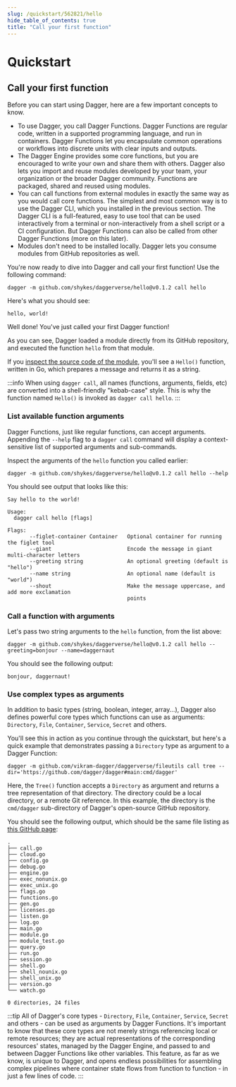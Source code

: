 ```yaml
---
slug: /quickstart/562821/hello
hide_table_of_contents: true
title: "Call your first function"
---
```


# Quickstart

## Call your first function

Before you can start using Dagger, here are a few important concepts to know.

- To use Dagger, you call Dagger Functions. Dagger Functions are regular code, written in a supported programming language, and run in containers. Dagger Functions let you encapsulate common operations or workflows into discrete units with clear inputs and outputs.
- The Dagger Engine provides some core functions, but you are encouraged to write your own and share them with others. Dagger also lets you import and reuse modules developed by your team, your organization or the broader Dagger community. Functions are packaged, shared and reused using modules.
- You can call functions from external modules in exactly the same way as you would call core functions. The simplest and most common way is to use the Dagger CLI, which you installed in the previous section. The Dagger CLI is a full-featured, easy to use tool that can be used interactively from a terminal or non-interactively from a shell script or a CI configuration. But Dagger Functions can also be called from other Dagger Functions (more on this later).
- Modules don't need to be installed locally. Dagger lets you consume modules from GitHub repositories as well.

You're now ready to dive into Dagger and call your first function! Use the following command:

```shell
dagger -m github.com/shykes/daggerverse/hello@v0.1.2 call hello
```

Here's what you should see:

```shell
hello, world!
```

Well done! You've just called your first Dagger function!

As you can see, Dagger loaded a module directly from its GitHub repository, and executed the function `hello` from that module.

If you [inspect the source code of the module](https://github.com/shykes/daggerverse/blob/main/hello/main.go), you'll see a `Hello()` function, written in Go, which prepares a message and returns it as a string.

:::info
When using `dagger call`, all names (functions, arguments, fields, etc) are converted into a shell-friendly "kebab-case" style. This is why the function named `Hello()` is invoked as `dagger call hello`.
:::

### List available function arguments

Dagger Functions, just like regular functions, can accept arguments. Appending the `--help` flag to a `dagger call` command will display a context-sensitive list of supported arguments and sub-commands.

Inspect the arguments of the `hello` function you called earlier:

```shell
dagger -m github.com/shykes/daggerverse/hello@v0.1.2 call hello --help
```

You should see output that looks like this:

```shell
Say hello to the world!

Usage:
  dagger call hello [flags]

Flags:
       --figlet-container Container   Optional container for running the figlet tool
       --giant                        Encode the message in giant multi-character letters
       --greeting string              An optional greeting (default is "hello")
       --name string                  An optional name (default is "world")
       --shout                        Make the message uppercase, and add more exclamation
                                      points
```

### Call a function with arguments

Let's pass two string arguments to the `hello` function, from the list above:

```shell
dagger -m github.com/shykes/daggerverse/hello@v0.1.2 call hello --greeting=bonjour --name=daggernaut
```

You should see the following output:

```shell
bonjour, daggernaut!
```

### Use complex types as arguments

In addition to basic types (string, boolean, integer, array...), Dagger also defines powerful core types which functions can use as arguments: `Directory`, `File`, `Container`, `Service`, `Secret` and others.

You'll see this in action as you continue through the quickstart, but here's a quick example that demonstrates passing a `Directory` type as argument to a Dagger Function:

```shell
dagger -m github.com/vikram-dagger/daggerverse/fileutils call tree --dir='https://github.com/dagger/dagger#main:cmd/dagger'
```

Here, the `Tree()` function accepts a `Directory` as argument and returns a tree representation of that directory. The directory could be a local directory, or a remote Git reference. In this example, the directory is the `cmd/dagger` sub-directory of Dagger's open-source GitHub repository.

You should see the following output, which should be the same file listing as [this GitHub page](https://github.com/dagger/dagger/tree/main/cmd/dagger):

```shell
.
├── call.go
├── cloud.go
├── config.go
├── debug.go
├── engine.go
├── exec_nonunix.go
├── exec_unix.go
├── flags.go
├── functions.go
├── gen.go
├── licenses.go
├── listen.go
├── log.go
├── main.go
├── module.go
├── module_test.go
├── query.go
├── run.go
├── session.go
├── shell.go
├── shell_nounix.go
├── shell_unix.go
├── version.go
└── watch.go

0 directories, 24 files
```

:::tip
All of Dagger's core types - `Directory`, `File`, `Container`, `Service`, `Secret` and others - can be used as arguments by Dagger Functions. It's important to know that these core types are not merely strings referencing local or remote resources; they are actual representations of the corresponding resources' states, managed by the Dagger Engine, and passed to and between Dagger Functions like other variables. This feature, as far as we know, is unique to Dagger, and opens endless possibilities for assembling complex pipelines where container state flows from function to function - in just a few lines of code.
:::
